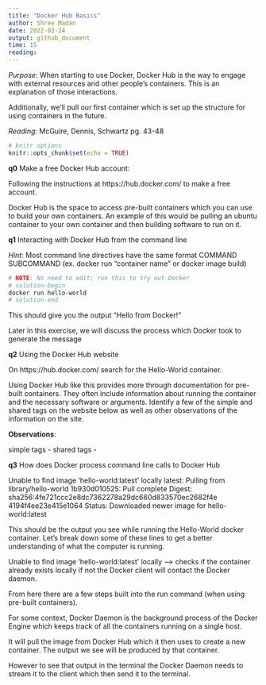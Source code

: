 ```yaml
---
title: "Docker Hub Basics"
author: Shree Madan
date: 2022-02-24
output: github_document
time: 15
reading: 
---
```


*Purpose*: When starting to use Docker, Docker Hub is the way to engage with
external resources and other people's containers. This is an explanation of
those interactions.

Additionally, we'll pull our first container which is set up the structure for
using containers in the future.

*Reading*: McGuire, Dennis, Schwartz pg. 43-48

```r
# knitr options
knitr::opts_chunk$set(echo = TRUE)
```

<!-- -------------------------------------------------- -->

__q0__ Make a free Docker Hub account:

Following the instructions at https://hub.docker.com/ to make a free account.

Docker Hub is the space to access pre-built containers which you can use to 
build your own containers. An example of this would be pulling an ubuntu container
to your own container and then building software to run on it.

__q1__ Interacting with Docker Hub from the command line

*Hint*: Most command line directives have the same format COMMAND SUBCOMMAND 
(ex. docker run "container name" or docker image build)

```bash
# NOTE: No need to edit; run this to try out Docker
# solution-begin
docker run hello-world
# solution-end
```

This should give you the output "Hello from Docker!"

Later in this exercise, we will discuss the process which Docker took to generate the message

__q2__ Using the Docker Hub website

On https://hub.docker.com/ search for the Hello-World container. 

Using Docker Hub like this provides more through documentation for pre-built 
containers. They often include information about running the container and the 
necessary software or arguments. Identify a few of the simple and shared tags on 
the website below as well as other observations of the information on the site.

**Observations**:

simple tags - 
shared tags - 

__q3__ How does Docker process command line calls to Docker Hub

Unable to find image 'hello-world:latest' locally 
latest: Pulling from library/hello-world 
1b930d010525: Pull complete 
Digest: sha256:4fe721ccc2e8dc7362278a29dc660d833570ec2682f4e 
4194f4ee23e415e1064 
Status: Downloaded newer image for hello-world:latest

This should be the output you see while running the Hello-World docker container.
Let's break down some of these lines to get a better understanding of what the computer
is running. 

Unable to find image 'hello-world:latest' locally --> checks if the container 
already exists locally if not the Docker client will contact the Docker daemon.

From here there are a few steps built into the run command (when using pre-built containers).

For some context, Docker Daemon is the background process of the Docker Engine which keeps
track of all the containers running on a single host.

It will pull the image from Docker Hub which it then uses to create a new container.
The output we see will be produced by that container.

However to see that output in the terminal the Docker Daemon needs to stream it 
to the client which then send it to the terminal.